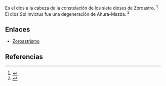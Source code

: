 Es el dios a la cabeza de la constelación de los siete dioses de Zoroastro. <ref name="n0">{{lib|LU|95|6|2}}</ref> El dios Sol Invictus fue una degeneración de Ahura-Mazda. <ref name="n1">{{lib|LU|98|5|3}}</ref> 

== Enlaces ==

* [[zoroastrismo|Zoroastrismo]]


== Referencias ==

<references/>
